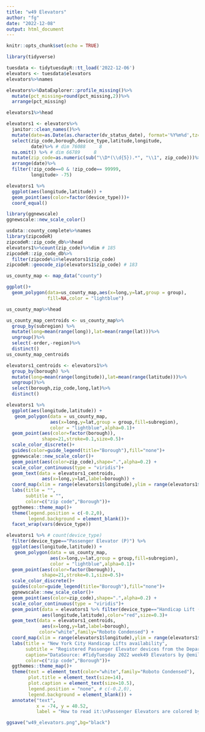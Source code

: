 ```yaml
---
title: "w49 Elevators"
author: "fg"
date: "2022-12-08"
output: html_document
---
```


```r
knitr::opts_chunk$set(echo = TRUE)
```

```r
library(tidyverse)
```

```r
tuesdata <- tidytuesdayR::tt_load('2022-12-06')
elevators <- tuesdata$elevators
elevators%>%names
```

```r
elevators%>%DataExplorer::profile_missing()%>%
  mutate(pct_missing=round(pct_missing,2))%>%
  arrange(pct_missing)
```


```r
elevators1%>%head
```



```r
elevators1 <- elevators%>%
  janitor::clean_names()%>%
  mutate(date=as.Date(as.character(dv_status_date), format='%Y%m%d',tz="UTC")) %>%
  select(zip_code,borough,device_type,latitude,longitude,
         date)%>% # dim 76088     8
  na.omit() %>% # dim 66789     8
  mutate(zip_code=as.numeric(sub("\\D*(\\d{5}).*", "\\1", zip_code)))%>%
  arrange(date)%>%
  filter(!zip_code==0 & !zip_code== 99999,
         longitude> -75)
```

```r
elevators1 %>%
  ggplot(aes(longitude,latitude)) +
  geom_point(aes(color=factor(device_type)))+
  coord_equal()
```

```r
library(ggnewscale)
ggnewscale::new_scale_color()
```

```r
usdata::county_complete%>%names
library(zipcodeR)
zipcodeR::zip_code_db%>%head
elevators1%>%count(zip_code)%>%dim # 185
zipcodeR::zip_code_db%>%
  filter(zipcode%in%elevators1$zip_code)
zipcodeR::geocode_zip(elevators1$zip_code) # 183
```
```r
us_county_map <- map_data("county")

ggplot()+
  geom_polygon(data=us_county_map,aes(x=long,y=lat,group = group),
               fill=NA,color = "lightblue")
```
```r
us_county_map%>%head
```
```r
us_county_map_centroids <- us_county_map%>%
  group_by(subregion) %>%
  mutate(long=mean(range(long)),lat=mean(range(lat)))%>%
  ungroup()%>%
  select(-order,-region)%>%
  distinct()
us_county_map_centroids
```
```r
elevators1_centroids <- elevators1%>%
  group_by(borough) %>%
  mutate(long=mean(range(longitude)),lat=mean(range(latitude)))%>%
  ungroup()%>%
  select(borough,zip_code,long,lat)%>%
  distinct()
```



```r
elevators1 %>%
  ggplot(aes(longitude,latitude)) +
   geom_polygon(data = us_county_map,
                aes(x=long,y=lat,group = group,fill=subregion),
                color = "lightblue",alpha=0.1)+
  geom_point(aes(color=factor(borough)),
             shape=21,stroke=0.1,size=0.5)+
  scale_color_discrete()+
  guides(color=guide_legend(title="Borough"),fill="none")+
  ggnewscale::new_scale_color()+
  geom_point(aes(color=zip_code),shape=".",alpha=0.2) +
  scale_color_continuous(type = "viridis")+
  geom_text(data = elevators1_centroids,
             aes(x=long,y=lat,label=borough)) +
  coord_map(xlim = range(elevators1$longitude),ylim = range(elevators1$latitude))+
  labs(title = "",
       subtitle = "",
       color=c("zip code","Borough"))+
  ggthemes::theme_map()+
  theme(legend.position = c(-0.2,0),
        legend.background = element_blank())+
  facet_wrap(vars(device_type))
```



```r
elevators1 %>% # count(device_type)
  filter(device_type=="Passenger Elevator (P)") %>%
  ggplot(aes(longitude,latitude)) +
   geom_polygon(data = us_county_map,
                aes(x=long,y=lat,group = group,fill=subregion),
                color = "lightblue",alpha=0.1)+
  geom_point(aes(color=factor(borough)),
             shape=21,stroke=0.1,size=0.5)+
  scale_color_discrete()+
  guides(color=guide_legend(title="Borough"),fill="none")+
  ggnewscale::new_scale_color()+
  geom_point(aes(color=zip_code),shape=".",alpha=0.2) +
  scale_color_continuous(type = "viridis")+
  geom_point(data = elevators1 %>% filter(device_type=="Handicap Lift (H)"),
             aes(longitude,latitude),color="red",size=0.3)+
  geom_text(data = elevators1_centroids,
             aes(x=long,y=lat,label=borough),
            color="white",family="Roboto Condensed") +
  coord_map(xlim = range(elevators1$longitude),ylim = range(elevators1$latitude))+
  labs(title = "New York City Handicap Lifts availability",
       subtitle = "Registered Passenger Elevator devices from the Department of Buildings 2015",
       caption="DataSource: #TidyTuesday 2022 week49 Elevators by @emilhvitfeldt | Graphics: Federica Gazzelloni",
       color=c("zip code","Borough"))+
  ggthemes::theme_map()+
  theme(text = element_text(color="white",family="Roboto Condensed"),
        plot.title = element_text(size=14),
        plot.caption = element_text(size=10.5),
        legend.position = "none", # c(-0.2,0),
        legend.background = element_blank()) +
  annotate("text", 
           x = -74, y = 40.52, 
           label = "How to read it:\nPassenger Elevators are colored by borough and zip code,\nwhile red dots indicate the presence of Handicap Lifts",color="white",size=3,family="Roboto Condensed")
```


```r
ggsave("w49_elevators.png",bg="black")
```


